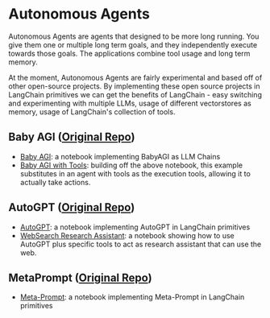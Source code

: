 # Autonomous Agents


Autonomous Agents are agents that designed to be more long running.
You give them one or multiple long term goals, and they independently execute towards those goals.
The applications combine tool usage and long term memory.

At the moment, Autonomous Agents are fairly experimental and based off of other open-source projects.
By implementing these open source projects in LangChain primitives we can get the benefits of LangChain - 
easy switching and experimenting with multiple LLMs, usage of different vectorstores as memory, 
usage of LangChain's collection of tools.

## Baby AGI ([Original Repo](https://github.com/yoheinakajima/babyagi))

- [Baby AGI](autonomous_agents/baby_agi.html): a notebook implementing BabyAGI as LLM Chains
- [Baby AGI with Tools](autonomous_agents/baby_agi_with_agent.html): building off the above notebook, this example substitutes in an agent with tools as the execution tools, allowing it to actually take actions.


## AutoGPT ([Original Repo](https://github.com/Significant-Gravitas/Auto-GPT))
- [AutoGPT](autonomous_agents/autogpt.html): a notebook implementing AutoGPT in LangChain primitives
- [WebSearch Research Assistant](autonomous_agents/marathon_times.html): a notebook showing how to use AutoGPT plus specific tools to act as research assistant that can use the web.

## MetaPrompt ([Original Repo](https://github.com/ngoodman/metaprompt))
- [Meta-Prompt](autonomous_agents/meta_prompt.html): a notebook implementing Meta-Prompt in LangChain primitives
